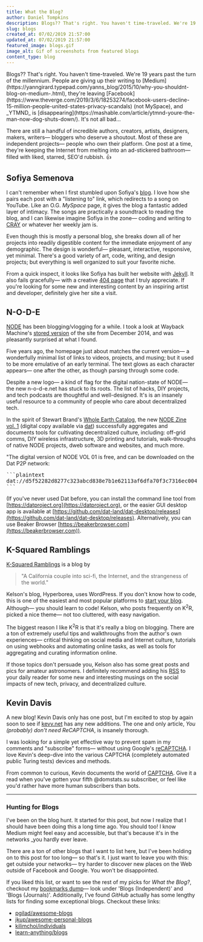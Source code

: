 ```yaml
---
title: What the Blog?
author: Daniel Tompkins
description: Blogs?? That's right. You haven't time-traveled. We're 19 years past the turn of the millenium. People are giving up their writing to <i>Medium</i>, leaving <i>Facebook</i> (not MySpace), and <i>YTMND</i> is disappearing...
slug: blogs
created_at: 07/02/2019 21:57:00
updated_at: 07/02/2019 21:57:00
featured_image: blogs.gif
image_alt: Gif of screenshots from featured blogs
content_type: blog
---
```

<ProseWrapper>
Blogs?? That's right. You haven't time-traveled. We're 19 years past the turn of the millennium. People are giving up their writing to [Medium](https://yanngirard.typepad.com/yanns_blog/2015/10/why-you-shouldnt-blog-on-medium-.html), they're leaving [Facebook](https://www.theverge.com/2019/3/6/18253274/facebook-users-decline-15-million-people-united-states-privacy-scandals) (not MySpace), and _YTMND_ is [disappearing](https://mashable.com/article/ytmnd-youre-the-man-now-dog-shuts-down/). It's not all bad...

There are still a handful of incredible authors, creators, artists, designers, makers, writers&mdash; bloggers who deserve a shoutout. Most of these are independent projects&mdash; people who own their platform. One post at a time, they're keeping the Internet from melting into an ad-stickered bathroom&mdash; filled with liked, starred, SEO'd rubbish. 👍

## Sofiya Semenova

<OneColumn>
  <ImageWrapper
    src="/assets/img/blog/blogs/sofiya.jpg"
    alt="Screenshot of Sofiya Semenova's blog."
    width="683"
    height="331"
  />
</OneColumn>

I can't remember when I first stumbled upon Sofiya's [blog](https://sofiya.io/blog/). I love how she pairs each post with a "listening to" link, which redirects to a song on YouTube. Like an O.G. _MySpace_ page, it gives the blog a fantastic added layer of intimacy. The songs are practically a soundtrack to reading the blog, and I can likewise imagine Sofiya in the zone&mdash; coding and writing to [CRAY](https://www.youtube.com/watch?v=j9mSIgdAGb4) or whatever her weekly jam is.

Even though this is mostly a personal blog, she breaks down all of her projects into readily digestible content for the immediate enjoyment of any demographic. The design is wonderful&mdash; pleasant, interactive, responsive, yet minimal. There's a good variety of art, code, writing, and design projects; but everything is well organized to suit your favorite niche.

From a quick inspect, it looks like Sofiya has built her website with [Jekyll](https://jekyllrb.com/). It also fails gracefully&mdash; with a creative [404 page](https://sofiya.io/asdf) that I truly appreciate. If you're looking for some new and interesting content by an inspiring artist and developer, definitely give her site a visit.

## N-O-D-E

<OneColumn>
  <ImageWrapper
    src="/assets/img/blog/blogs/node.jpg"
    alt="Screenshot from n-o-d-e.net"
    width="693"
    height="336"
  />
</OneColumn>

[NODE](https://n-o-d-e.net) has been blogging/vlogging for a while. I took a look at Wayback Machine's [stored version](https://web.archive.org/web/20141202211033/http://n-o-d-e.net/) of the site from December 2014, and was pleasantly surprised at what I found.

Five years ago, the homepage just about matches the current version&mdash; a wonderfully minimal list of links to videos, projects, and musing; but it used to be more emulative of an early terminal. The text glows as each character appears&mdash; one after the other, as though parsing through some code.

Despite a new logo&mdash; a kind of flag for the digital nation-state of NODE&mdash; the new n-o-d-e.net has stuck to its roots. The list of hacks, DIY projects, and tech podcasts are thoughtful and well-designed. It's is an insanely useful resource to a community of people who care about decentralized tech.

In the spirit of Stewart Brand's [Whole Earth Catalog](https://en.wikipedia.org/wiki/Whole_Earth_Catalog), the new [NODE Zine vol. 1](https://n-o-d-e.net/zine/) (digital copy available via [dat](dat://d5f52282d8277c323abcd838e7b1e62113af6dfa70f3c7316ec004911881ec41)) successfully aggregates and documents tools for cultivating decentralized culture, including: off-grid comms, DIY wireless infrastructure, 3D printing and tutorials, walk-throughs of native NODE projects, dweb software and websites, and much more.

"The digital version of NODE VOL 01 is free, and can be downloaded on the Dat P2P network:

<Pre>
```plaintext
dat://d5f52282d8277c323abcd838e7b1e62113af6dfa70f3c7316ec004911881ec41
```
</Pre>

(If you've never used Dat before, you can install the command line tool from [https://datproject.org](https://datproject.org), or the easier GUI desktop app is available at [https://github.com/dat-land/dat-desktop/releases](https://github.com/dat-land/dat-desktop/releases). Alternatively, you can use Beaker Browser [https://beakerbrowser.com](https://beakerbrowser.com)).

## K-Squared Ramblings

<OneColumn>
  <ImageWrapper
    src="/assets/img/blog/blogs/k-squared.jpg"
    alt="Screenshot from www.hyperborea.org"
    width="795"
    height="385"
  />
</OneColumn>

[K-Squared Ramblings](https://www.hyperborea.org/journal/category/tech/) is a blog by

> "A California couple into sci-fi, the Internet, and the strangeness of the world."

Kelson's blog, Hyperborea, uses WordPress. If you don't know how to code, this is one of the easiest and most popular platforms to [start your blog](https://drewdevault.com/make-a-blog). Although&mdash; you should learn to code! Kelson, who posts frequently on K<sup>2</sup>R, picked a nice theme&mdash; not too cluttered, with easy navigation.

The biggest reason I like K<sup>2</sup>R is that it's really a blog on blogging. There are a ton of extremely useful tips and walkthroughs from the author's own experiences&mdash; critical thinking on social media and Internet culture, tutorials on using webhooks and automating online tasks, as well as tools for aggregating and curating information online.

If those topics don't persuade you, Kelson also has some great posts and pics for amateur astronomers. I definitely recommend adding his [RSS](https://hyperborea.org/journal/feed) to your daily reader for some new and interesting musings on the social impacts of new tech, privacy, and decentralized culture.

## Kevin Davis

<OneColumn>
  <ImageWrapper
    src="/assets/img/blog/blogs/kevv.jpg"
    alt="Screenshot from kevv.net"
    width="797"
    height="386"
  />
</OneColumn>

A new blog! Kevin Davis only has one post, but I'm excited to stop by again soon to see if [kevv.net](https://kevv.net) has any new additions. The one and only article, _You (probably) don't need ReCAPTCHA_, is insanely thorough.

I was looking for a simple yet effective way to prevent spam in my comments and "subscribe" forms&mdash; without using Google's [reCAPTCHA](https://www.google.com/recaptcha/intro/v3.html). I love Kevin's deep-dive into the various CAPTCHA (completely automated public Turing tests) devices and methods.

From common to curious, Kevin documents the world of [CAPTCHA](https://en.wikipedia.org/wiki/CAPTCHA). Give it a read when you've gotten your fifth @domstats.su subscriber, or feel like you'd rather have more human subscribers than bots.

<hr/>

### Hunting for Blogs

I've been on the blog hunt. It started for this post, but now I realize that I should have been doing this a long time ago. You should too! I know Medium might feel easy and accessible, but that's because it's in the networks _you hardly ever leave.

There are a ton of other blogs that I want to list here, but I've been holding on to this post for too long&mdash; so that's it. I just want to leave you with this: get outside your networks&mdash; try harder to discover new places on the Web outside of Facebook and Google. You won't be disappointed.

If you liked this list, or want to see the rest of my picks for _What the Blog?_, checkout my [bookmarks dump](/bookmarks)&mdash; look under 'Blogs (Independent)' and 'Blogs (Journals)'. Additionally, I've found _GitHub_ actually has some lengthy lists for finding some exceptional blogs. Checkout these links:

- [pgilad/awesome-blogs](https://github.com/pgilad/awesome-blogs)
- [jkup/awesome-personal-blogs](https://github.com/jkup/awesome-personal-blogs)
- [kilimchoi/individuals](https://github.com/kilimchoi/engineering-blogs#individualsgroup-contributors-1)
- [learn-anything/blogs](https://github.com/learn-anything/blogs)
</ProseWrapper>
